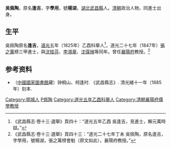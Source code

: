 '''吳佩陶'''，原名'''逢吉'''，字'''學用'''，號'''楊湖'''，[[湖北|湖北]][[武昌县_(东吴)|武昌縣]]人。[[清朝|清朝]]政治人物，同進士出身。

== 生平 ==
吳佩陶原名'''逢吉'''，[[道光|道光]]五年（1825年）乙酉科舉人<ref>《武昌縣志·卷十三·選舉》頁四十：“道光五年乙酉 吳逢吉，見進士，解元萬時喆。”</ref>，道光二十七年（1847年）[[張之萬|張之萬]]榜三甲進士，與[[沈桂芬|沈桂芬]]、[[李鴻章|李鴻章]]、[[沈葆楨|沈葆楨]]等同年。曾任[[襄陽府|襄陽府]]教授。<ref>《武昌縣志·卷十三·選舉》頁四十三：“道光二十七年丁未 吳佩陶，原名逢吉，字學用，號楊湖，張之萬榜會魁（原文如此），襄陽府教授。”</ref>

== 参考资料 ==
{{reflist}}

*（[[中國國家圖書館|中國國家圖書館]]藏）钟桐山、柯逢时. 《武昌縣志》. 清光緒十一年（1885年）刻本.

{{道光二十七年丁未科殿試金榜}}

{{Authority control}}

{{DEFAULTSORT:Wu吳}}
[[Category:鄂城人|Category:鄂城人]]
[[Category:吳姓|P佩陶]]
[[Category:道光五年乙酉科舉人|Category:道光五年乙酉科舉人]]
[[Category:清朝襄陽府儒學教授|Category:清朝襄陽府儒學教授]]


{{清朝人物小作品}}